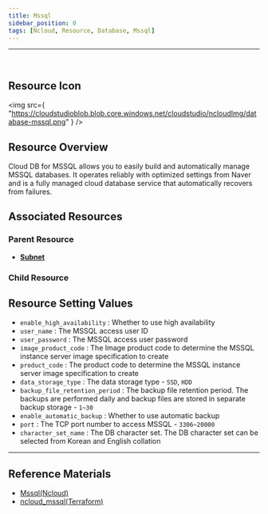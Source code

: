 ```yaml
---
title: Mssql
sidebar_position: 0
tags: [Ncloud, Resource, Database, Mssql]
---
```


<hr />
<br />

## Resource Icon

<img
    src={
        "https://cloudstudioblob.blob.core.windows.net/cloudstudio/ncloudImg/database-mssql.png"
    }
/>

## Resource Overview

Cloud DB for MSSQL allows you to easily build and automatically manage MSSQL databases. It operates reliably with optimized settings from Naver and is a fully managed cloud database service that automatically recovers from failures.

## Associated Resources

### Parent Resource

-   [**Subnet**](https://docs.cstudio.app/en/docs/resource/ncloud/Networking/Subnet)


### Child Resource



## Resource Setting Values

-   `enable_high_availability` : Whether to use high availability
-   `user_name` : The MSSQL access user ID
-   `user_password` : The MSSQL access user password
-   `image_product_code` : The Image product code to determine the MSSQL instance server image specification to create
-   `product_code` : The product code to determine the MSSQL instance server image specification to create
-   `data_storage_type` : The data storage type  - `SSD`, `HDD`
-   `backup_file_retention_period` : The backup file retention period. The backups are performed daily and backup files are stored in separate backup storage - `1~30`
-   `enable_automatic_backup` : Whether to use automatic backup
-   `port` : The TCP port number to access MSSQL - `3306~20000`
-   `character_set_name` : The DB character set. The DB character set can be selected from Korean and English collation
    

---

## Reference Materials

-   [Mssql(Ncloud)](https://www.ncloud.com/product/database/cloudDbMssql)
-   [ncloud_mssql(Terraform)](https://registry.terraform.io/providers/NaverCloudPlatform/ncloud/latest/docs/resources/mssql)
